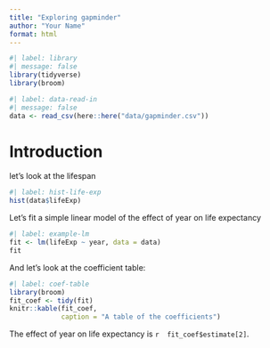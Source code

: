 ```yaml
---
title: "Exploring gapminder"
author: "Your Name"
format: html
---
```


```r
#| label: library
#| message: false
library(tidyverse)
library(broom)
```

```r
#| label: data-read-in
#| message: false
data <- read_csv(here::here("data/gapminder.csv"))
```

# Introduction

let's look at the lifespan

```r
#| label: hist-life-exp
hist(data$lifeExp)
```

Let's fit a simple linear model of the effect of year on life expectancy

```r
#| label: example-lm
fit <- lm(lifeExp ~ year, data = data)
fit
```

And let's look at the coefficient table:

```r
#| label: coef-table
library(broom)
fit_coef <- tidy(fit)
knitr::kable(fit_coef,
             caption = "A table of the coefficients")
```

The effect of year on life expectancy is `r  fit_coef$estimate[2]`.
